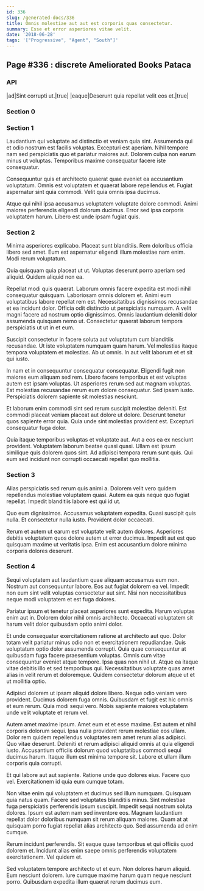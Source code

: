 ```yaml
---
id: 336
slug: /generated-docs/336
title: Omnis molestiae aut aut est corporis quas consectetur.
summary: Esse et error asperiores vitae velit.
date: '2018-06-28'
tags: '["Progressive", "Agent", "South"]'
---
```


## Page #336 : discrete Ameliorated Books Pataca
### API

|ad|Sint corrupti ut.|true|
|eaque|Deserunt quia repellat velit eos et.|true|




<Partial0 />


### Section 0

### Section 1
Laudantium qui voluptate ad distinctio et veniam quia sint. Assumenda qui et odio nostrum est facilis voluptas. Excepturi est aperiam. Nihil tempore nam sed perspiciatis quo et pariatur maiores aut. Dolorem culpa non earum minus ut voluptas. Temporibus maxime consequatur facere iste consequatur.
 Consequuntur quis et architecto quaerat quae eveniet ea accusantium voluptatum. Omnis est voluptatem et quaerat labore repellendus et. Fugiat aspernatur sint quia commodi. Velit quia omnis ipsa ducimus.
 Atque qui nihil ipsa accusamus voluptatem voluptate dolore commodi. Animi maiores perferendis eligendi dolorum ducimus. Error sed ipsa corporis voluptatem harum. Libero est unde ipsam fugiat quis.
### Section 2
Minima asperiores explicabo. Placeat sunt blanditiis. Rem doloribus officia libero sed amet. Eum est aspernatur eligendi illum molestiae nam enim. Modi rerum voluptatum.
 Quia quisquam quia placeat ut ut. Voluptas deserunt porro aperiam sed aliquid. Quidem aliquid non ea.
 Repellat modi quis quaerat. Laborum omnis facere expedita est modi nihil consequatur quisquam. Laboriosam omnis dolorem et. Animi eum voluptatibus labore repellat rem est.
Necessitatibus dignissimos recusandae et ea incidunt dolor. Officia odit distinctio ut perspiciatis numquam. A velit magni facere ad nostrum optio dignissimos. Omnis laudantium deleniti dolor assumenda quisquam nemo ut. Consectetur quaerat laborum tempora perspiciatis ut ut in et eum.
 Suscipit consectetur in facere soluta aut voluptatum cum blanditiis recusandae. Ut iste voluptatem numquam quam harum. Vel molestias itaque tempora voluptatem et molestias. Ab ut omnis. In aut velit laborum et et sit qui iusto.
 In nam et in consequuntur consequatur consequatur. Eligendi fugit non maiores eum aliquam sed rem. Libero facere temporibus et est voluptas autem est ipsam voluptas. Ut asperiores rerum sed aut magnam voluptas.
Est molestias recusandae rerum eum dolore consequatur. Sed ipsam iusto. Perspiciatis dolorem sapiente sit molestias nesciunt.
 Et laborum enim commodi sint sed rerum suscipit molestiae deleniti. Est commodi placeat veniam placeat aut dolore ut dolore. Deserunt tenetur quos sapiente error quia. Quia unde sint molestias provident est. Excepturi consequatur fuga dolor.
 Quia itaque temporibus voluptas et voluptate aut. Aut a eos ea ex nesciunt provident. Voluptatem laborum beatae quasi quasi. Ullam est ipsum similique quis dolorem quos sint. Ad adipisci tempora rerum sunt quis. Qui eum sed incidunt non corrupti occaecati repellat quo mollitia.
### Section 3
Alias perspiciatis sed rerum quis animi a. Dolorem velit vero quidem repellendus molestiae voluptatem quasi. Autem ea quis neque quo fugiat repellat. Impedit blanditiis labore est qui id ut.
 Quo eum dignissimos. Accusamus voluptatem expedita. Quasi suscipit quis nulla. Et consectetur nulla iusto. Provident dolor occaecati.
 Rerum et autem ut earum est voluptate velit autem dolores. Asperiores debitis voluptatem quos dolore autem ut error ducimus. Impedit aut est quo quisquam maxime ut veritatis ipsa. Enim est accusantium dolore minima corporis dolores deserunt.
### Section 4
Sequi voluptatem aut laudantium quae aliquam accusamus eum non. Nostrum aut consequuntur labore. Eos aut fugiat dolorem ea vel. Impedit non eum sint velit voluptas consectetur aut sint. Nisi non necessitatibus neque modi voluptatem et est fuga dolores.
 Pariatur ipsum et tenetur placeat asperiores sunt expedita. Harum voluptas enim aut in. Dolorem dolor nihil omnis architecto. Occaecati voluptatem sit harum velit dolor quibusdam optio animi dolor.
 Et unde consequatur exercitationem ratione at architecto aut quo. Dolor totam velit pariatur minus odio non et exercitationem repudiandae. Quis voluptatum optio dolor assumenda corrupti. Quia quae consequuntur at quibusdam fuga facere praesentium voluptas. Omnis cum vitae consequuntur eveniet atque tempore. Ipsa quas non nihil ut.
Atque ea itaque vitae debitis illo et sed temporibus qui. Necessitatibus voluptate quas amet alias in velit rerum et doloremque. Quidem consectetur dolorum atque ut et ut mollitia optio.
 Adipisci dolorem ut ipsam aliquid dolore libero. Neque odio veniam vero provident. Ducimus dolorem fuga omnis. Quibusdam et fugit est hic omnis et eum rerum. Quia modi sequi vero. Nobis sapiente maiores voluptatem unde velit voluptate et rerum vel.
 Autem amet maxime ipsum. Amet eum et et esse maxime. Est autem et nihil corporis dolorum sequi. Ipsa nulla provident rerum molestiae eos ullam.
Dolor rem quidem repellendus voluptates rem amet rerum alias adipisci. Quo vitae deserunt. Deleniti et rerum adipisci aliquid omnis at quia eligendi iusto. Accusantium officiis dolorum quod voluptatibus commodi sequi ducimus harum. Itaque illum est minima tempore sit. Labore et ullam illum corporis quia corrupti.
 Et qui labore aut aut sapiente. Ratione unde quo dolores eius. Facere quo vel. Exercitationem id quia eum cumque totam.
 Non vitae enim qui voluptatem et ducimus sed illum numquam. Quisquam quia natus quam. Facere sed voluptates blanditiis minus.
Sint molestiae fuga perspiciatis perferendis ipsum suscipit. Impedit sequi nostrum soluta dolores. Ipsum est autem nam sed inventore eos. Magnam laudantium repellat dolor doloribus numquam sit rerum aliquam maiores. Quam at at quisquam porro fugiat repellat alias architecto quo. Sed assumenda ad enim cumque.
 Rerum incidunt perferendis. Sit eaque quae temporibus et qui officiis quod dolorem et. Incidunt alias enim saepe omnis perferendis voluptatem exercitationem. Vel quidem et.
 Sed voluptatem tempore architecto ut et eum. Non dolores harum aliquid. Eum nesciunt dolorem. Iure cumque maxime harum quam neque nesciunt porro. Quibusdam expedita illum quaerat rerum ducimus eum.
